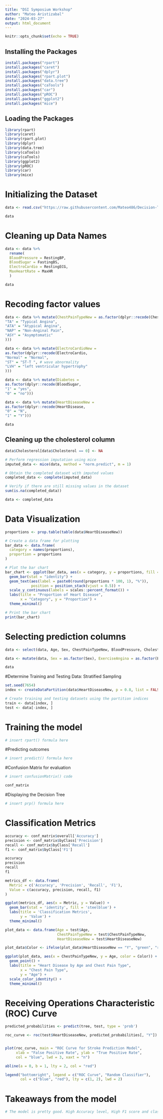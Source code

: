 ---
title: "DSI Symposium Workshop"
author: "Mateo Aristizabal"
date: "2024-03-27"
output: html_document
---

```{r setup, include=FALSE}
knitr::opts_chunk$set(echo = TRUE)
```

## Installing the Packages

```{r installation, include=FALSE}
install.packages("rpart")
install.packages("caret")
install.packages("dplyr")
install.packages("rpart.plot")
install.packages("data.tree")
install.packages("caTools")
install.packages("car")
install.packages("pROC")
install.packages("ggplot2")
install.packages("mice")
```

## Loading the Packages

```{r packages, include=FALSE}
library(rpart)
library(caret)
library(rpart.plot)
library(dplyr)
library(data.tree)
library(caTools)
library(caTools)
library(ggplot2)
library(pROC)
library(car)
library(mice)
```

# Initializing the Dataset
```{r initialize}
data <- read.csv("https://raw.githubusercontent.com/Mateo486/Decision-Trees-Workshop/main/heart[2].csv")

data
```
# Cleaning up Data Names
```{r data cleanup}
data <- data %>%
  rename(
  BloodPressure = RestingBP,
  BloodSugar = FastingBS,
  ElectroCardio = RestingECG,
  MaxHeartRate = MaxHR
  )

data
```


# Recoding factor values
```{r recoding}

data <- data %>% mutate(ChestPainTypeNew = as.factor(dplyr::recode(ChestPainType,
"TA" = "Typical Angina",
"ATA" = "Atypical Angina",
"NAP" = "Non-Anginal Pain",
"ASY" = "Asymptomatic"
)))

data <- data %>% mutate(ElectroCardioNew =
as.factor(dplyr::recode(ElectroCardio,
"Normal" = "Normal",
"ST" = "ST-T ", # wave abnormality
"LVH" = "left ventricular hypertrophy"
)))

data <- data %>% mutate(Diabetes =
as.factor(dplyr::recode(BloodSugar,
"1" = "yes",
"0" = "no")))

data <- data %>% mutate(HeartDiseaseNew =
as.factor(dplyr::recode(HeartDisease,
"0" = "N",
"1" = "Y")))

data
```
## Cleaning up the cholesterol column
```{r cholesterol fix}

data$Cholesterol[data$Cholesterol == 0] <- NA

# Perform regression imputation using mice
imputed_data <- mice(data, method = "norm.predict", m = 1)

# Obtain the completed dataset with imputed values
completed_data <- complete(imputed_data)

# Verify if there are still missing values in the dataset
sum(is.na(completed_data))

data <- completed_data
```

# Data Visualization
```{r visualization}
proportions <- prop.table(table(data$HeartDiseaseNew))

# Create a data frame for plotting
bar_data <- data.frame(
  category = names(proportions),
  proportion = proportions
)

# Plot the bar chart
bar_chart <- ggplot(bar_data, aes(x = category, y = proportions, fill = category)) +
  geom_bar(stat = "identity") +
  geom_text(aes(label = paste0(round(proportions * 100, 1), "%")),
            position = position_stack(vjust = 0.5)) +
  scale_y_continuous(labels = scales::percent_format()) +
  labs(title = "Proportion of Heart Disease",
       x = "Category", y = "Proportion") +
  theme_minimal()

# Print the bar chart
print(bar_chart)

```

# Selecting prediction columns
```{r prediction}
data <- select(data, Age, Sex, ChestPainTypeNew, BloodPressure, Cholesterol, ElectroCardioNew, Diabetes, MaxHeartRate, ExerciseAngina, HeartDiseaseNew)

data <- mutate(data, Sex = as.factor(Sex), ExerciseAngina = as.factor(ExerciseAngina))

data
```

#Determine Training and Testing Data: Stratified Sampling
```{r train-test-split}

set.seed(7654)
index <- createDataPartition(data$HeartDiseaseNew, p = 0.8, list = FALSE, times = 1)

# Create training and testing datasets using the partition indices
train <- data[index, ]
test <- data[-index, ]
```

# Training the model
```{r train}
# insert rpart() formula here
```

#Predicting outcomes
```{r predict}
# insert predict() formula here

```

#Confusion Matrix for evaluation
```{r conf matrix}
# insert confusionMatrix() code

conf_matrix
```

#Displaying the Decision Tree
```{r decision tree}

# insert prp() formula here

```

# Classification Metrics
```{r classification}
accuracy <- conf_matrix$overall['Accuracy']
precision <- conf_matrix$byClass['Precision']
recall <- conf_matrix$byClass['Recall']
f1 <- conf_matrix$byClass['F1']

accuracy
precision
recall
f1

metrics_df <- data.frame(
  Metric = c('Accuracy', 'Precision', 'Recall', 'F1'),
  Value = c(accuracy, precision, recall, f1)
)

ggplot(metrics_df, aes(x = Metric, y = Value)) +
  geom_bar(stat = 'identity', fill = 'steelblue') +
  labs(title = 'Classification Metrics',
       y = 'Value') +
  theme_minimal()

plot_data <- data.frame(Age = test$Age,
                        ChestPainTypeNew = test$ChestPainTypeNew,
                        HeartDiseaseNew = test$HeartDiseaseNew)

plot_data$Color <- ifelse(plot_data$HeartDiseaseNew == "Y", "green", "red")

ggplot(plot_data, aes(x = ChestPainTypeNew, y = Age, color = Color)) +
  geom_point() +
  labs(title = "Heart Disease by Age and Chest Pain Type",
       x = "Chest Pain Type",
       y = "Age") +
  scale_color_identity() +
  theme_minimal()

```

# Receiving Operations Characteristic (ROC) Curve
```{r ROC}


predicted_probabilities <- predict(tree, test, type = 'prob')

roc_curve <- roc(test$HeartDiseaseNew, predicted_probabilities[, "Y"])


plot(roc_curve, main = "ROC Curve for Stroke Prediction Model",
     xlab = "False Positive Rate", ylab = "True Positive Rate",
     col = "blue", lwd = 3, xaxt = "n")

abline(a = 0, b = 1, lty = 2, col = "red")

legend("bottomright", legend = c("ROC Curve", "Random Classifier"),
       col = c("blue", "red"), lty = c(1, 2), lwd = 2)


```


# Takeaways from the model
```{r Conclusion}

# The model is pretty good. High Accuracy level, High F1 score and classification metrics, as well as a normal looking ROC curve. Albeit, the model is around 80% accuracy but given such a small dataset combined with such a complex topic as heart disease diagnosis, The decision tree does a great job of evaluating someones risk of having a heart disease. When you change the seed, the accuracy does change by around 5% give or take, which is mainly due to the sensitivity of the data ( shown in the confusion matrix) influencing the predictions of the model. The decision tree itself will change as well, which may lead to some illogical conclusions in the tree splits.

```
